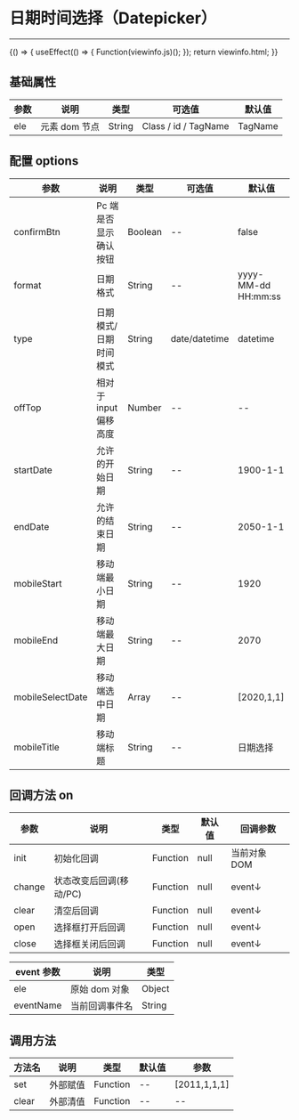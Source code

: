 
# 日期时间选择（Datepicker）

---

<Meta title="复用组件/日期时间选择(Datepicker)" />

<Canvas>
    <Story
        name="日期时间选择(Datepicker)"
        height="150px"
        parameters={{
            docs: { source: { code: `${viewinfo.html}${viewinfo.js}` } },
        }}
    >
        {() => {
            useEffect(() => {
                Function(viewinfo.js)();
            });
            return viewinfo.html;
        }}
    </Story>
</Canvas>

## 基础属性

| 参数 | 说明          | 类型   | 可选值               | 默认值  |
| ---- | ------------- | ------ | -------------------- | ------- |
| ele  | 元素 dom 节点 | String | Class / id / TagName | TagName |

## 配置 options

| 参数             | 说明                  | 类型    | 可选值        | 默认值              |
| ---------------- | --------------------- | ------- | ------------- | ------------------- |
| confirmBtn       | Pc 端是否显示确认按钮 | Boolean | --            | false               |
| format           | 日期格式              | String  | --            | yyyy-MM-dd HH:mm:ss |
| type             | 日期模式/日期时间模式 | String  | date/datetime | datetime            |
| offTop           | 相对于 input 偏移高度 | Number  | --            | --                  |
| startDate        | 允许的开始日期        | String  | --            | 1900-1-1            |
| endDate          | 允许的结束日期        | String  | --            | 2050-1-1            |
| mobileStart      | 移动端最小日期        | String  | --            | 1920                |
| mobileEnd        | 移动端最大日期        | String  | --            | 2070                |
| mobileSelectDate | 移动端选中日期        | Array   | --            | [2020,1,1]          |
| mobileTitle      | 移动端标题            | String  | --            | 日期选择            |

## 回调方法 on

| 参数   | 说明                    | 类型     | 默认值 | 回调参数     |
| ------ | ----------------------- | -------- | ------ | ------------ |
| init   | 初始化回调              | Function | null   | 当前对象 DOM |
| change | 状态改变后回调(移动/PC) | Function | null   | event↓       |
| clear  | 清空后回调              | Function | null   | event↓       |
| open   | 选择框打开后回调        | Function | null   | event↓       |
| close  | 选择框关闭后回调        | Function | null   | event↓       |

| event 参数 | 说明           | 类型   |
| ---------- | -------------- | ------ |
| ele        | 原始 dom 对象  | Object |
| eventName  | 当前回调事件名 | String |

## 调用方法

| 方法名 | 说明     | 类型     | 默认值 | 参数 |
| ------ | -------- | -------- | ------ | ---- |
| set    | 外部赋值 | Function | --     | [2011,1,1,1]   |
| clear  | 外部清值 | Function | --     | --   |

